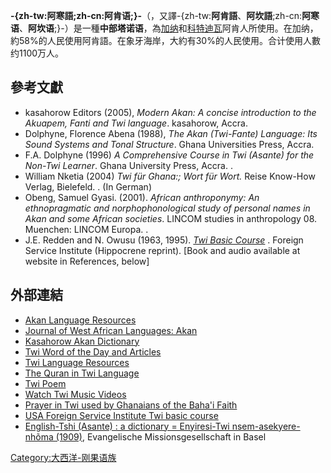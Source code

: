 {{NoteTA
|T=zh:阿坎语;zh-tw:阿寒語;zh-cn:阿肯语;
|1=zh-tw:阿寒;zh-cn:阿肯;}}
{{Infobox language
| name        = 阿肯語
| nativename  = {{lang|ak|Ákán}}
| states      = [[迦納|迦納]], [[科特迪瓦|科特迪瓦]]
| speakers    = 1,100萬
| familycolor = Niger-Congo
| fam1        = [[尼日尔-刚果语系|尼日尔-刚果语系]]
| fam2        = [[大西洋-刚果语族|大西洋-刚果语族]]
| fam3        = [[沃尔特-刚果语支|沃尔特-刚果语支]]
| fam4        = [[Kwa_languages|克瓦语]]
| fam5        = [[Akan_languages|阿肯语]]
| nation      = {{flag|加纳}}政府官方语言
| iso1        = ak
| iso2        = aka
<!-- 過時參數 | SIL         = TWS -->
| lc1  = aka | ld1  = 阿肯语
| lc2  = fat | ld2  = 芳蒂语
| lc3  = twi | ld3  = 契维语
}}
'''-{zh-tw:阿寒語;zh-cn:阿肯语;}-'''（{{lang|ak|Ákán}}，又譯-{zh-tw:'''阿肯語'''、'''阿坎語''';zh-cn:'''阿寒语'''、'''阿坎语''';}-）是一種'''中部塔诺语'''，為[[加纳|加纳]]和[[科特迪瓦|科特迪瓦]]阿肯人所使用。在加纳，約58%的人民使用阿肯語。在象牙海岸，大約有30%的人民使用。合计使用人數约1100万人。

==參考文獻==
{{refbegin}}
* kasahorow Editors (2005), ''Modern Akan: A concise introduction to the Akuapem, Fanti and Twi language''. kasahorow, Accra. {{ISBN|9988-0-3767-8}}
* Dolphyne, Florence Abena (1988), ''The Akan (Twi-Fante) Language: Its Sound Systems and Tonal Structure''. Ghana Universities Press, Accra. {{ISBN|9964-3-0159-6}}
* F.A. Dolphyne (1996) ''A Comprehensive Course in Twi (Asante) for the Non-Twi Learner''. Ghana University Press, Accra. {{ISBN|9964-3-0245-2}}.
* William Nketia (2004) ''Twi für Ghana:; Wort für Wort.'' Reise Know-How Verlag, Bielefeld. {{ISBN|3-89416-346-1}}. (In German)
* Obeng, Samuel Gyasi. (2001). ''African anthroponymy: An ethnopragmatic and norphophonological study of personal names in Akan and some African societies''. LINCOM studies in anthropology 08. Muenchen: LINCOM Europa. {{ISBN|3-89586-431-5}}.
* J.E. Redden and N. Owusu (1963, 1995). [http://hdl.handle.net/2027/mdp.39015005280261 ''Twi Basic Course''] {{Wayback|url=http://hdl.handle.net/2027/mdp.39015005280261 |date=20190713081334 }}. Foreign Service Institute (Hippocrene reprint). {{ISBN|0-7818-0394-2}} [Book and audio available at website in References, below]
{{refend}}

==外部連結==
{{InterWiki|阿肯語|code=ak}}
* [https://web.archive.org/web/20080602221106/http://www.abibitumikasa.com/forums/akan-language-resources/ Akan Language Resources]
* [https://web.archive.org/web/20110429215146/http://www.journalofwestafricanlanguages.org/Akan.aspx Journal of West African Languages: Akan]
* [https://web.archive.org/web/20081013003547/http://dictionary.kasahorow.com/all/ak Kasahorow Akan Dictionary]
* [http://www.twitter.com/nkyea Twi Word of the Day and Articles] {{Wayback|url=http://www.twitter.com/nkyea |date=20150525053728 }}
* [https://web.archive.org/web/20100806111145/http://www.abibitumikasa.com/forums/akan-twi-language-resources/ Twi Language Resources]
* [http://www.alislam.org/quran/Holy-Quran-Asante.pdf The Quran in Twi Language] {{Wayback|url=http://www.alislam.org/quran/Holy-Quran-Asante.pdf |date=20140704071026 }}
* [http://pouemes.free.fr/traduction-afrique/poeme-twi.htm Twi Poem] {{Wayback|url=http://pouemes.free.fr/traduction-afrique/poeme-twi.htm |date=20201020115853 }}
* [http://www.vibeghana.com Watch Twi Music Videos] {{Wayback|url=http://www.vibeghana.com/ |date=20210129211258 }}
* [https://web.archive.org/web/20090923020454/http://www.bahai-site.org/writings/african/akanasante.html Prayer in Twi used by Ghanaians of the Baha'i Faith]
* [http://www.fsi-language-courses.org/Content.php?page=Twi USA Foreign Service Institute Twi basic course] {{Wayback|url=http://www.fsi-language-courses.org/Content.php?page=Twi |date=20200102170229 }}
* [http://archive.org/details/englishtshiasant00evaniala English-Tshi (Asante) : a dictionary = Enyiresi-Twi nsem-asekyere-nhõma (1909)], Evangelische Missionsgesellschaft in Basel

{{Authority control}}
{{lang-stub}}

[[Category:大西洋-刚果语族|Category:大西洋-刚果语族]]